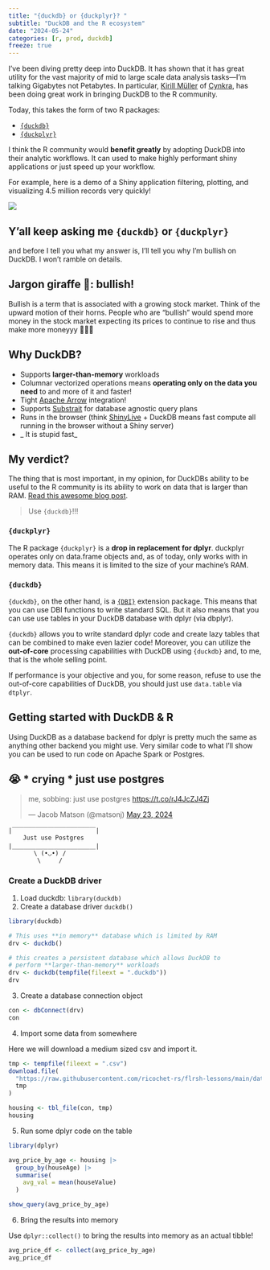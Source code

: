 ```yaml
---
title: "{duckdb} or {duckplyr}? "
subtitle: "DuckDB and the R ecosystem"
date: "2024-05-24"
categories: [r, prod, duckdb]
freeze: true
---
```


I've been diving pretty deep into DuckDB. It has shown that it has great utility for the vast majority of mid to large scale data analysis tasks—I'm talking Gigabytes not Petabytes. In particular, [Kirill Müller](https://github.com/krlmlr) of [Cynkra](https://cynkra.com/), has been doing great work in bringing DuckDB to the R community. 

Today, this takes the form of two R packages: 

- [`{duckdb}`](https://r.duckdb.org/)
- [`{duckplyr}`](https://duckdblabs.github.io/duckplyr/)

I think the R community would **benefit greatly** by adopting DuckDB into their analytic workflows. It can used to make highly performant shiny applications or just speed up your workflow.

For example, here is a demo of a Shiny application filtering, plotting, and visualizing 4.5 million records very quickly! 

![](https://raw.githubusercontent.com/ricochet-rs/flrsh-lessons/main/duckdb-deep-dive/project/final-app.gif)



## Y'all keep asking me `{duckdb}` or `{duckplyr}`

and before I tell you what my answer is, I'll tell you why I'm bullish on DuckDB. I won't ramble on details. 


:::{.callout-tip collapse="true"}
## Jargon giraffe 🦒: bullish!
Bullish is a term that is associated with a growing stock market. Think of the upward motion of their horns. People who are "bullish" would spend more money in the stock market expecting its prices to continue to rise and thus make more moneyyy 💸💸💸
:::

## Why DuckDB?

- Supports **larger-than-memory** workloads
- Columnar vectorized operations means **operating only on the data you need** to and more of it and faster!
- Tight [Apache Arrow](https://arrow.apache.org/docs/r/) integration!
- Supports [Substrait](https://substrait.io/) for database agnostic query plans 
- Runs in the browser (think [ShinyLive](https://shinylive.io/r/examples/) + DuckDB means fast compute all running in the browser without a Shiny server)
- _ It is stupid fast_

## My verdict?

The thing that is most important, in my opinion, for DuckDBs ability to be useful to the R community is its ability to work on data that is larger than RAM. [Read this awesome blog post](https://duckdb.org/2024/03/29/external-aggregation.html).

:::{.display-1}
> Use `{duckdb}`!!!
:::

### `{duckplyr}`

The R package `{duckplyr}` is a **drop in replacement for dplyr**. duckplyr operates only on data.frame objects and, as of today, only works with in memory data. This means it is limited to the size of your machine's RAM. 


### `{duckdb}`

`{duckdb}`, on the other hand, is a [`{DBI}`](https://dbi.r-dbi.org/reference/index.html) extension package. This means that you can use DBI functions to write standard SQL. But it also means that you can use use tables in your DuckDB database with dplyr (via dbplyr).

`{duckdb}` allows you to write standard dplyr code and create lazy tables that can be combined to make even lazier code! Moreover, you can utilize the **out-of-core** processing capabilities with DuckDB using `{duckdb}` and, to me, that is the whole selling point. 

If performance is your objective and you, for some reason, refuse to use the out-of-core capabilities of DuckDB, you should just use `data.table` via `dtplyr`. 



## Getting started with DuckDB & R

Using DuckDB as a database backend for dplyr is pretty much the same as anything other backend you might use. Very similar code to what I'll show you can be used to run code on Apache Spark or Postgres. 

:::{.callout-note collapse="true"}
## 😭 * crying * just use postgres
<blockquote class="twitter-tweet"><p lang="en" dir="ltr">me, sobbing: just use postgres <a href="https://t.co/rJ4JcZJ4Zj">https://t.co/rJ4JcZJ4Zj</a></p>&mdash; Jacob Matson (@matsonj) <a href="https://twitter.com/matsonj/status/1793681468134445371?ref_src=twsrc%5Etfw">May 23, 2024</a></blockquote> <script async src="https://platform.twitter.com/widgets.js" charset="utf-8"></script>


```
|￣￣￣￣￣￣￣￣￣￣￣￣￣￣|
    Just use Postgres    
|＿＿＿＿＿＿＿＿＿＿＿＿＿＿|
       \ (•◡•) / 
        \     /
```
:::

### Create a DuckDB driver

1. Load duckdb: `library(duckdb)`
2. Create a database driver `duckdb()`

```r
library(duckdb)

# This uses **in memory** database which is limited by RAM
drv <- duckdb()

# this creates a persistent database which allows DuckDB to
# perform **larger-than-memory** workloads
drv <- duckdb(tempfile(fileext = ".duckdb"))
drv
```

3. Create a database connection object

```r
con <- dbConnect(drv)
con
```

4. Import some data from somewhere

Here we will download a medium sized csv and import it. 

```r
tmp <- tempfile(fileext = ".csv")
download.file(
  "https://raw.githubusercontent.com/ricochet-rs/flrsh-lessons/main/data/houses1990.csv",
  tmp
)

housing <- tbl_file(con, tmp)
housing
```

5. Run some dplyr code on the table

```r
library(dplyr)
```
```r
avg_price_by_age <- housing |>
  group_by(houseAge) |>
  summarise(
    avg_val = mean(houseValue)
  )

show_query(avg_price_by_age)
```

6. Bring the results into memory 

Use `dplyr::collect()` to bring the results into memory as an actual tibble! 
```r
avg_price_df <- collect(avg_price_by_age)
avg_price_df
```